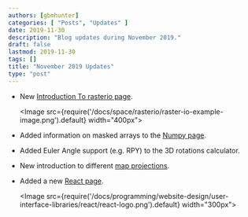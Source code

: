 ```yaml
---
authors: [gbmhunter]
categories: [ "Posts", "Updates" ]
date: 2019-11-30
description: "Blog updates during November 2019."
draft: false
lastmod: 2019-11-30
tags: []
title: "November 2019 Updates"
type: "post"
---
```


* New [Introduction To rasterio page](/space/rasterio).

    <Image src={require('/docs/space/rasterio/raster-io-example-image.png').default} width="400px"></Image>

* Added information on masked arrays to the [Numpy page](/programming/languages/python/numpy).

* Added Euler Angle support (e.g. RPY) to the 3D rotations calculator.

* New introduction to different [map projections](/space/map-projections).

* Added a new [React page](/programming/website-design/user-interface-libraries/react).

    <Image src={require('/docs/programming/website-design/user-interface-libraries/react/react-logo.png').default} width="300px"></Image>